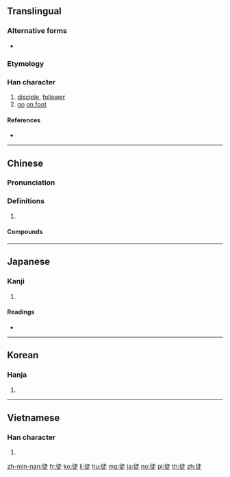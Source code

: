 ==Translingual==

===Alternative forms===
* {{l|mul|𨑒}}

===Etymology===
{{Han compound|辵|土|c1=s|c2=p|t1=walk|ls=psc}}

===Han character===
{{Han char|rn=60|rad=彳|as=07|sn=10|four=24281|canj=HOGYO|ids=⿰彳走}}

# [[disciple]], [[follower]]
# [[go]] [[on foot]]

====References====
* {{Han ref|kx=0367.220|dkj=10121|dj=0691.050|hdz=20823.030|uh=5F92|ud=24466|bh=AE7B|bd=44667}}

----

==Chinese==
{{zh-forms}}

===Pronunciation===
{{zh-pron
|m=tú
|c=tou4
|h=pfs=thù
|mn=tô͘
|mn-t=tu5
|w=3du
|mc=y
|oc=y
|cat=
}}

===Definitions===
{{zh-hanzi}}

# {{rfdef|zh}}

====Compounds====
{{zh-der|僧徒|徒具|徒兵|徒不上墓|丹徒布衣|徒費脣舌|家徒壁立|好色之徒|實繁有徒|徒步當車|信徒|不肖之徒|佞徒損友|亡命之徒|徒刑|徒眾|惡徒|吾徒|不逞之徒|徒有虛名|徒有其名|徒跣|上首徒弟|徒隸|徒陳空文|徒費無益|徒步|徒歌|徒杠|徒搏|徒手操|徒手|徒弟|徒廢脣舌|徒子徒孫|徒勞無益|徒勞往返|徒勞|徒兒|徒亂人意|廝徒|徒託空言|上色徒弟|學徒|帶徒弟|師徒|市井之徒|奸徒|司徒|左徒|家徒四壁|工徒|匪徒|徒行|息徒|十二使徒|使徒|好事之徒|凶徒|大司徒|徒步旅行|學徒工|囚徒|叛徒|博徒|回教徒|家徒甚殷|徒負虛名|徒然|不法之徒|刁徒|學徒制|徒勞無功|株送徒|法徒|棍徒|斗筲之徒|狂徒|有期徒刑|授徒|煙波釣徒|歹徒橫行|教徒|福不徒來|擔負公徒|歹徒|登徒子|穴處之徒|潑無徒|生徒|滿徒|狐鼠之徒|無期徒刑|無徒|暴徒|木石為徒|無籍之徒|清教徒|章句之徒|釣徒|騙徒|高徒|車徒|門徒|酒色之徒|鹽徒|繁有徒|高陽酒徒|馬齒徒增|馬齒徒長|賭徒|絳帳授徒|酒徒|饕餮之徒|躍躍狂徒|義徒|豪俠強徒|黨徒|非徒|藝徒|纓緌之徒}}

----

==Japanese==

===Kanji===
{{ja-kanji|grade=4|rs=彳07}}

# {{defn|lang=ja|sort=彳07}}

====Readings====
* {{ja-readings|kanon=[[と]] (to)|kun=[[いたずら]] (itazura), [[あだ]] (ada), [[かち]] (kachi), [[ともがら]] (tomogara)}}

----

==Korean==

===Hanja===
{{ko-hanja|hangeul=도|eumhun=|rv=do|mr=to|y=to}}

# {{defn|lang=ko|sort=彳07}}

----

==Vietnamese==

===Han character===
{{vi-hantu|[[đồ]]|rs=彳07}}

# {{defn|lang=vi|sort=彳07}}

[[zh-min-nan:徒]]
[[fr:徒]]
[[ko:徒]]
[[li:徒]]
[[hu:徒]]
[[mg:徒]]
[[ja:徒]]
[[no:徒]]
[[pl:徒]]
[[th:徒]]
[[zh:徒]]